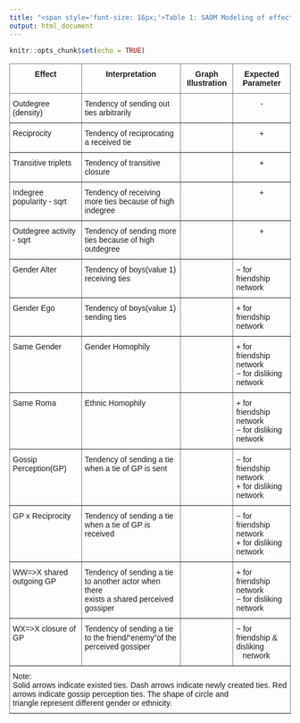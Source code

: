---
title: "<span style='font-size: 16px;'>Table 1: SAOM Modeling of effects on friendship and disliking network evolution</span>"
output: html_document
---

```{r setup, include=FALSE}
knitr::opts_chunk$set(echo = TRUE)
```

<style type="text/css">
.tg  {border-collapse:collapse;border-spacing:0;}
.tg td{border-color:black;border-style:solid;border-width:1px;font-family:Arial, sans-serif;font-size:14px;
  overflow:hidden;padding:10px 5px;word-break:normal;}
.tg th{border-color:black;border-style:solid;border-width:1px;font-family:Arial, sans-serif;font-size:14px;
  font-weight:normal;overflow:hidden;padding:10px 5px;word-break:normal;}
.tg .tg-c3ow{border-color:inherit;text-align:center;vertical-align:top}
.tg .tg-7btt{border-color:inherit;font-weight:bold;text-align:center;vertical-align:top}
.tg .tg-0pky{border-color:inherit;text-align:left;vertical-align:top}
</style>
<table class="tg">
<thead>
  <tr>
    <th class="tg-7btt">Effect</th>
    <th class="tg-7btt">Interpretation</th>
    <th class="tg-7btt">Graph Illustration</th>
    <th class="tg-7btt">Expected Parameter</th>
  </tr>
</thead>
<tbody>
  <tr>
    <td class="tg-0pky">Outdegree (density)</td>
    <td class="tg-0pky">Tendency of sending out ties arbitrarily</td>
    <td class="tg-0pky"><br><br></td>
    <td class="tg-c3ow">-</td>
  </tr>
  <tr>
    <td class="tg-0pky">Reciprocity</td>
    <td class="tg-0pky">Tendency of reciprocating a received tie</td>
    <td class="tg-0pky"><br><br></td>
    <td class="tg-c3ow">+</td>
  </tr>
  <tr>
    <td class="tg-0pky">Transitive triplets</td>
    <td class="tg-0pky">Tendency of transitive closure</td>
    <td class="tg-0pky"><br><br></td>
    <td class="tg-c3ow">+</td>
  </tr>
  <tr>
    <td class="tg-0pky">Indegree popularity - sqrt</td>
    <td class="tg-0pky">Tendency of receiving more ties because of high indegree</td>
    <td class="tg-0pky"><br><br></td>
    <td class="tg-c3ow">+</td>
  </tr>
  <tr>
    <td class="tg-0pky">Outdegree activity - sqrt</td>
    <td class="tg-0pky">Tendency of sending more ties because of high outdegree</td>
    <td class="tg-0pky"><br><br></td>
    <td class="tg-c3ow">+</td>
  </tr>
  <tr>
    <td class="tg-0pky">Gender Alter</td>
    <td class="tg-0pky">Tendency of boys(value 1) receiving ties</td>
    <td class="tg-0pky"><br><br></td>
    <td class="tg-0pky">&minus;  for friendship network</td>
  </tr>
  <tr>
    <td class="tg-0pky">Gender Ego</td>
    <td class="tg-0pky">Tendency of boys(value 1) sending ties</td>
    <td class="tg-0pky"><br><br></td>
    <td class="tg-0pky">&plus; for friendship network</td>
  </tr>
  <tr>
    <td class="tg-0pky">Same Gender</td>
    <td class="tg-0pky">Gender Homophily</td>
    <td class="tg-0pky"><br></td>
    <td class="tg-0pky">&plus; for friendship network<br>&minus;  for disliking network</td>
  </tr>
  <tr>
    <td class="tg-0pky">Same Roma</td>
    <td class="tg-0pky">Ethnic Homophily</td>
    <td class="tg-0pky"><br></td>
    <td class="tg-0pky">&plus; for friendship network<br>&minus;  for disliking network</td>
  </tr>
  <tr>
    <td class="tg-0pky">Gossip Perception(GP)</td>
    <td class="tg-0pky">Tendency of sending a tie when a tie of GP is sent</td>
    <td class="tg-0pky"><br></td>
    <td class="tg-0pky">&minus; for friendship network<br>&plus; for disliking network</td>
  </tr>
  <tr>
    <td class="tg-0pky">GP x Reciprocity</td>
    <td class="tg-0pky">Tendency of sending a tie when a tie of GP is received</td>
    <td class="tg-0pky"><br><br></td>
    <td class="tg-0pky">&minus; for friendship network<br>&plus; for disliking network</td>
  </tr>
  <tr>
    <td class="tg-0pky">WW=&gt;X shared outgoing GP</td>
    <td class="tg-0pky">Tendency of sending a tie to another actor when there <br>exists a shared perceived gossiper</td>
    <td class="tg-0pky"><br></td>
    <td class="tg-0pky">&plus; for friendship network<br>&minus; for disliking network</td>
  </tr>
  <tr>
    <td class="tg-0pky">WX=&gt;X closure of GP</td>
    <td class="tg-0pky">Tendency of sending a tie to the friend/"enemy"of the <br>perceived gossiper</td>
    <td class="tg-0pky"><br></td>
    <td class="tg-0pky">&minus; for friendship &amp; disliking<br>&nbsp;&nbsp;&nbsp;network</td>
  </tr>
  <tr>
    <td class="tg-0pky" colspan="4">Note: <br>Solid arrows indicate existed ties. Dash arrows indicate newly created ties. Red arrows indicate gossip perception ties. The shape of circle and <br>triangle represent different gender or ethnicity.</td>
  </tr>
</tbody>
</table>